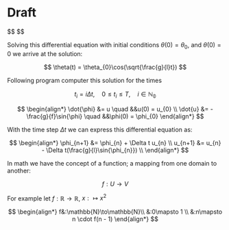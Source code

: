 # Draft

$$
\begin{align*}
&\ddot{\theta} = -\frac{g}{l}\sin(\theta) \quad 
&&\text{(Mechanics of motion)} \\
\Leftrightarrow \quad &\ddot{\theta} + \frac{g}{l}\sin(\theta) = 0 && \\
\Leftrightarrow \quad &\ddot{\theta} + \frac{g}{l}\theta = 0 
&& (\sin{\theta}\approx\theta \text{ for small } \theta) \\

\end{align*}
$$

Solving this differential equation with initial conditions $\theta(0) = \theta_{0}$, and $\dot{\theta}(0) = 0$ we arrive at the solution:

$$
\theta(t) = \theta_{0}\cos(\sqrt{\frac{g}{l}t})
$$

Following program computer this solution for the times 

$$
t_{i} = i\Delta t, \quad 0 \leq t_{i} \leq T, \quad i \in \mathbb{N_{0}}
$$

$$
\begin{align*}
\dot{\phi} &= u \quad &&u(0) = u_{0} \\
\dot{u} &= -\frac{g}{f}\sin{\phi} \quad
&&\phi(0) = \phi_{0} 
\end{align*}
$$

With the time step $\Delta t$ we can express this differential equation as:

$$
\begin{align*}
\phi_{n+1} &= \phi_{n} + \Delta t u_{n} \\
u_{n+1} &= u_{n} - \Delta t(\frac{g}{l}\sin{\phi_{n}}) \\
\end{align*}
$$


In math we have the concept of a function; a mapping from one domain to another:

$$
f:U \rightarrow V
$$


For example let $f:\mathbb{R}\rightarrow\mathbb{R}$, $x:\mapsto x^2$

$$
\begin{align*}
f&:\mathbb{N}\to\mathbb{N}\\
&:0\mapsto 1 \\
&:n\mapsto n \cdot f(n - 1)
\end{align*}
$$